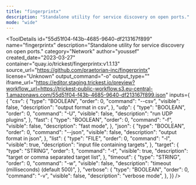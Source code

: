 ```yaml
---
title: "fingerprintx"
description: "Standalone utility for service discovery on open ports."
mode: "wide"
---
```



<ToolDetails
  id="55d51f04-f43b-4685-9640-df213167f899"
  name="fingerprintx"
  description="Standalone utility for service discovery on open ports."
  category="Network"
  author="youssef"
  created_date="2023-03-27"
  container="quay.io/trickest/fingerprintx:v1.1.13"
  source_url="https://github.com/praetorian-inc/fingerprintx"
  license="Unknown"
  output_command="-o"
  output_type=""
  iframe_url="https://editor.staging.trickest.io/preview?workflow_url=https://trickest-public-workflow.s3.eu-central-1.amazonaws.com/55d51f04-f43b-4685-9640-df213167f899.json"
  inputs={ {
  "csv": {
    "type": "BOOLEAN",
    "order": 0,
    "command": "--csv",
    "visible": false,
    "description": "output format in csv",
  },
  "udp": {
    "type": "BOOLEAN",
    "order": 0,
    "command": "-U",
    "visible": false,
    "description": "run UDP plugins",
  },
  "fast": {
    "type": "BOOLEAN",
    "order": 0,
    "command": "-f",
    "visible": false,
    "description": "fast mode",
  },
  "json": {
    "type": "BOOLEAN",
    "order": 0,
    "command": "--json",
    "visible": false,
    "description": "output format in json",
  },
  "list": {
    "type": "FILE",
    "order": 0,
    "command": "-l",
    "visible": true,
    "description": "input file containing targets",
  },
  "target": {
    "type": "STRING",
    "order": 1,
    "command": "-t",
    "visible": true,
    "description": "target or comma separated target list",
  },
  "timeout": {
    "type": "STRING",
    "order": 0,
    "command": "-w",
    "visible": false,
    "description": "timeout (milliseconds) (default 500)",
  },
  "verbose": {
    "type": "BOOLEAN",
    "order": 0,
    "command": "-v",
    "visible": false,
    "description": "verbose mode",
  },
}}
/>